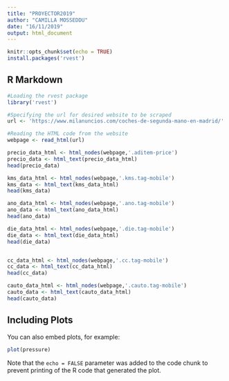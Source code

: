 ```yaml
---
title: "PROYECTOR2019"
author: "CAMILLA MOSSEDDU"
date: "16/11/2019"
output: html_document
---
```


```r
knitr::opts_chunk$set(echo = TRUE)
install.packages('rvest')

```

## R Markdown


```r
#Loading the rvest package
library('rvest')

#Specifying the url for desired website to be scraped
url <- 'https://www.milanuncios.com/coches-de-segunda-mano-en-madrid/'

#Reading the HTML code from the website
webpage <- read_html(url)

precio_data_html <- html_nodes(webpage,'.aditem-price')
precio_data <- html_text(precio_data_html)
head(precio_data)

kms_data_html <- html_nodes(webpage,'.kms.tag-mobile')
kms_data <- html_text(kms_data_html)
head(kms_data)

ano_data_html <- html_nodes(webpage,'.ano.tag-mobile')
ano_data <- html_text(ano_data_html)
head(ano_data)

die_data_html <- html_nodes(webpage,'.die.tag-mobile')
die_data <- html_text(die_data_html)
head(die_data)


cc_data_html <- html_nodes(webpage,'.cc.tag-mobile')
cc_data <- html_text(cc_data_html)
head(cc_data)

cauto_data_html <- html_nodes(webpage,'.cauto.tag-mobile')
cauto_data <- html_text(cauto_data_html)
head(cauto_data)


```

## Including Plots

You can also embed plots, for example:

```r
plot(pressure)
```

Note that the `echo = FALSE` parameter was added to the code chunk to prevent printing of the R code that generated the plot.
